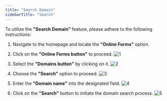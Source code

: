 ```yaml
---
title: "Search Domain"
sidebarTitle: "Search"
---
```

To utilize the **"Search Domain"** feature, please adhere to the following instructions:

1. Navigate to the homepage and locate the **"Online Forms"** option.
2. Click on the **"Online Forms button"** to proceed.
![1](/images/domainimages/1.png)

3. Select the **"Domains button"** by clicking on it.
![2](/images/domainimages/2.png)

4. Choose the **"Search"** option to proceed.
![3](/images/domainimages/3.png)

5. Enter the **"Domain name"** into the designated field.
![4](/images/domainimages/4.png)

6. Click on the **"Search"** button to initiate the domain search process.
![5](/images/domainimages/5.png)